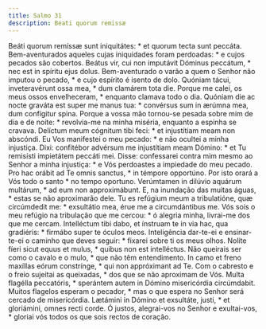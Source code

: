 ```yaml
---
title: Salmo 31
description: Beati quorum remissæ
---
```


<div class="grid grid-cols-2 gap-5">
  <span class="text-justify">
    Beáti quorum remíssæ sunt iniquitátes: * et quorum tecta sunt peccáta.
  </span>
  <span class="text-justify">
    Bem-aventurados aqueles cujas iniquidades foram perdoadas: * e cujos pecados
    são cobertos.
  </span>
  <span class="text-justify">
    Beátus vir, cui non imputávit Dóminus peccátum, * nec est in spíritu ejus
    dolus.
  </span>
  <span class="text-justify">
    Bem-aventurado o varão a quem o Senhor não imputou o pecado, * e cujo
    espírito é isento de dolo.
  </span>
  <span class="text-justify">
    Quóniam tácui, inveteravérunt ossa mea, * dum clamárem tota die.
  </span>
  <span class="text-justify">
    Porque me calei, os meus ossos envelheceram, * enquanto clamava todo o dia.
  </span>
  <span class="text-justify">
    Quóniam die ac nocte graváta est super me manus tua: * convérsus sum in
    ærúmna mea, dum confígitur spina.
  </span>
  <span class="text-justify">
    Porque a vossa mão tornou-se pesada sobre mim de dia e de noite: *
    revolvia-me na minha miséria, enquanto a espinha se cravava.
  </span>
  <span class="text-justify">
    Delíctum meum cógnitum tibi feci: * et injustítiam meam non abscóndi.
  </span>
  <span class="text-justify">
    Eu Vos manifestei o meu pecado: * e não ocultei a minha injustiça.
  </span>
  <span class="text-justify">
    Dixi: confitébor advérsum me injustítiam meam Dómino: * et Tu remisísti
    impietátem peccáti mei.
  </span>
  <span class="text-justify">
    Disse: confessarei contra mim mesmo ao Senhor a minha injustiça: * e Vós
    perdoastes a impiedade do meu pecado.
  </span>
  <span class="text-justify">
    Pro hac orábit ad Te omnis sanctus, * in témpore opportúno.
  </span>
  <span class="text-justify">
    Por isto orará a Vós todo o santo * no tempo oportuno.
  </span>
  <span class="text-justify">
    Verúmtamen in dilúvio aquárum multárum, * ad eum non approximábunt.
  </span>
  <span class="text-justify">
    E, na inundação das muitas águas, * estas se não aproximarão dele.
  </span>
  <span class="text-justify">
    Tu es refúgium meum a tribulatióne, quæ circúmdedit me: * exsultátio mea,
    érue me a circumdántibus me.
  </span>
  <span class="text-justify">
    Vós sois o meu refúgio na tribulação que me cercou: * ó alegria minha,
    livrai-me dos que me cercam.
  </span>
  <span class="text-justify">
    Intelléctum tibi dabo, et ínstruam te in via hac, qua gradiéris: * firmábo
    super te óculos meos.
  </span>
  <span class="text-justify">
    Inteligência dar-te-ei e ensinar-te-ei o caminho que deves seguir: * fixarei
    sobre ti os meus olhos.
  </span>
  <span class="text-justify">
    Nolíte fíeri sicut equus et mulus, * quibus non est intelléctus.
  </span>
  <span class="text-justify">
    Não queirais ser como o cavalo e o mulo, * que não têm entendimento.
  </span>
  <span class="text-justify">
    In camo et freno maxíllas eórum constrínge, * qui non appróximant ad Te.
  </span>
  <span class="text-justify">
    Com o cabresto e o freio sujeitai as queixadas, * dos que se não aproximam
    de Vós.
  </span>
  <span class="text-justify">
    Multa flagélla peccatóris, * sperántem autem in Dómino misericórdia
    circúmdabit.
  </span>
  <span class="text-justify">
    Muitos flagelos esperam o pecador, * mas o que espera no Senhor será cercado
    de misericórdia.
  </span>
  <span class="text-justify">
    Lætámini in Dómino et exsultáte, justi, * et gloriámini, omnes recti corde.
  </span>
  <span class="text-justify">
    Ó justos, alegrai-vos no Senhor e exultai-vos, * gloriai vós todos os que
    sois rectos de coração.
  </span>
</div>
